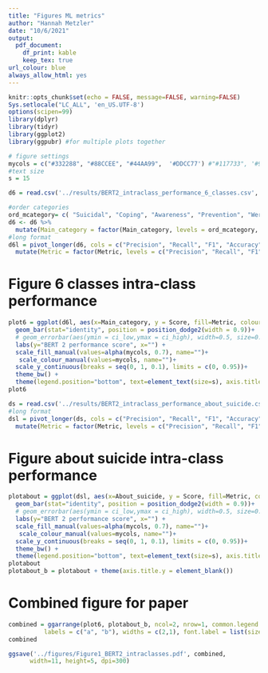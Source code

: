 ```yaml
---
title: "Figures ML metrics"
author: "Hannah Metzler"
date: "10/6/2021"
output: 
  pdf_document:
    df_print: kable
    keep_tex: true
url_colour: blue
always_allow_html: yes
---
```


```r
knitr::opts_chunk$set(echo = FALSE, message=FALSE, warning=FALSE)
Sys.setlocale("LC_ALL", 'en_US.UTF-8')
options(scipen=99)
library(dplyr)
library(tidyr)
library(ggplot2)
library(ggpubr) #for multiple plots together

# figure settings
mycols = c("#332288", "#88CCEE", "#44AA99",  '#DDCC77') #"#117733", '#999933',
#text size
s = 15
```

```r
d6 = read.csv('../results/BERT2_intraclass_performance_6_classes.csv', sep='\t')

#order categories
ord_mcategory= c( "Suicidal", "Coping", "Awareness", "Prevention", "Werther", "Irrelevant")
d6 <- d6 %>% 
  mutate(Main_category = factor(Main_category, levels = ord_mcategory, labels = ord_mcategory))
#long format
d6l = pivot_longer(d6, cols = c("Precision", "Recall", "F1", "Accuracy"), names_to = "Metric", values_to ="Score") %>% 
  mutate(Metric = factor(Metric, levels = c("Precision", "Recall", "F1", "Accuracy"), labels = c("Precision", "Recall", "F1", "Accuracy")))

```

# Figure 6 classes intra-class performance

```r
plot6 = ggplot(d6l, aes(x=Main_category, y = Score, fill=Metric, colour = Metric)) + #dataset and variables to plot
  geom_bar(stat="identity", position = position_dodge2(width = 0.9))+
  # geom_errorbar(aes(ymin = ci_low,ymax = ci_high), width=0.5, size=0.8) +
  labs(y="BERT 2 performance score", x="") +
  scale_fill_manual(values=alpha(mycols, 0.7), name="")+
   scale_colour_manual(values=mycols, name="")+
  scale_y_continuous(breaks = seq(0, 1, 0.1), limits = c(0, 0.95))+
  theme_bw() +  
  theme(legend.position="bottom", text=element_text(size=s), axis.title.x=element_blank(), plot.margin = margin(rep(0.6,4), unit="cm"))
plot6
```


```r
ds = read.csv('../results/BERT2_intraclass_performance_about_suicide.csv', sep=',')
#long format
dsl = pivot_longer(ds, cols = c("Precision", "Recall", "F1", "Accuracy"), names_to = "Metric", values_to ="Score") %>% 
  mutate(Metric = factor(Metric, levels = c("Precision", "Recall", "F1", "Accuracy"), labels = c("Precision", "Recall", "F1", "Accuracy")))
```
# Figure about suicide intra-class performance

```r
plotabout = ggplot(dsl, aes(x=About_suicide, y = Score, fill=Metric, colour = Metric)) + #dataset and variables to plot
  geom_bar(stat="identity", position = position_dodge2(width = 0.9))+
  # geom_errorbar(aes(ymin = ci_low,ymax = ci_high), width=0.5, size=0.8) +
  labs(y="BERT 2 performance score", x="") +
  scale_fill_manual(values=alpha(mycols, 0.7), name="")+
   scale_colour_manual(values=mycols, name="")+
  scale_y_continuous(breaks = seq(0, 1, 0.1), limits = c(0, 0.95))+
  theme_bw() +  
  theme(legend.position="bottom", text=element_text(size=s), axis.title.x=element_blank(), plot.margin = margin(rep(0.6,4), unit="cm"))
plotabout
plotabout_b = plotabout + theme(axis.title.y = element_blank())
```
# Combined figure for paper

```r

combined = ggarrange(plot6, plotabout_b, ncol=2, nrow=1, common.legend = TRUE, legend="bottom", 
          labels = c("a", "b"), widths = c(2,1), font.label = list(size = 20))
combined

ggsave('../figures/Figure1_BERT2_intraclasses.pdf', combined,
      width=11, height=5, dpi=300)
```

